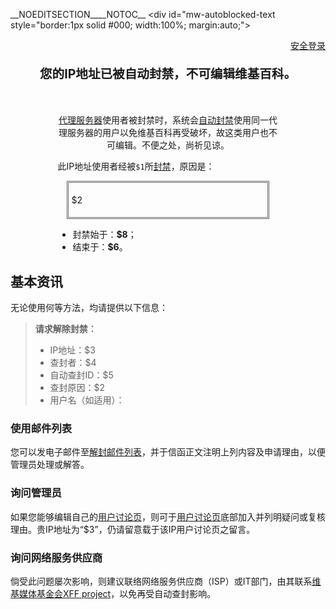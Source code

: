 __NOEDITSECTION____NOTOC__
<div id="mw-autoblocked-text style="border:1px solid #000; width:100%; margin:auto;">
<div style="text-align:right;">[https://zh.wikipedia.org/w/index.php?title=Special:UserLogin 安全登录]</div>
<div style="width:100%; margin:auto; text-align:center; font-size:140%;">'''您的IP地址已被自动封禁，不可编辑维基百科。'''</div><br />
<div style="width:70%; margin:auto; text-align:center;">[[代理服务器|代理服务器]]使用者被封禁时，系统会[[Wikipedia:自动封禁|自动封禁]]使用同一代理服务器的用户以免维基百科再受破坏，故这类用户也不可编辑。不便之处，尚祈见谅。
</div>
<div style="margin:auto; width:70%;"><div style="text-align:justify;">
此IP地址使用者经被<tt>$1</tt>所[[Wikipedia:封禁方针|封禁]]，原因是：<br clear="all"/>
<div style="margin:1em; padding:5px; border:3px #666 double;">$2</div>

* 封禁始于：'''$8'''；
* 结束于：'''$6'''。
</div></div></div>
{{hideh|请点击此处以参阅解封办法}}
==基本资讯==
无论使用何等方法，均请提供以下信息：
<blockquote><div>
'''请求解除封禁︰'''
* IP地址：$3
* 查封者：$4
* 自动查封ID：$5
* 查封原因：$2
* 用户名（如适用）： 
</div></blockquote>

===使用邮件列表===
您可以发电子邮件至[mailto:unblock-zh@lists.wikimedia.org 解封邮件列表]，并于信函正文注明上列内容及申请理由，以便管理员处理或解答。

===询问管理员===
如果您能够编辑自己的[[Special:MyTalk|用户讨论页]]，则可于[[Special:MyTalk|用户讨论页]]底部加入'''{{tl|封禁申诉|''理由''}}'''并列明疑问或复核理由。贵IP地址为“$3”，仍请留意载于该IP用户讨论页之留言。

===询问网络服务供应商===
倘受此问题屡次影响，则建议联络网络服务供应商（ISP）或IT部门，由其联系[[维基媒体基金会|维基媒体基金会]][[m:XFF_project|XFF project]]，以免再受自动查封影响。

{{hidef}}